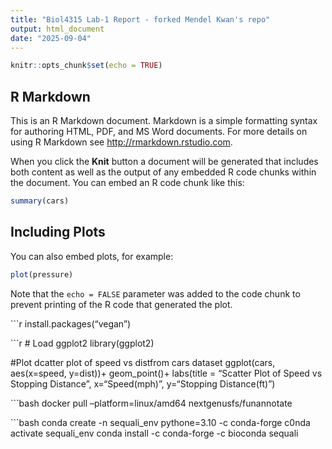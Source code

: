 ```yaml
---
title: "Biol4315 Lab-1 Report - forked Mendel Kwan's repo"
output: html_document
date: "2025-09-04"
---
```


```r
knitr::opts_chunk$set(echo = TRUE)
```

## R Markdown

This is an R Markdown document. Markdown is a simple formatting syntax for authoring HTML, PDF, and MS Word documents. For more details on using R Markdown see <http://rmarkdown.rstudio.com>.

When you click the **Knit** button a document will be generated that includes both content as well as the output of any embedded R code chunks within the document. You can embed an R code chunk like this:

```r
summary(cars)
```

## Including Plots

You can also embed plots, for example:

```r
plot(pressure)
```

Note that the `echo = FALSE` parameter was added to the code chunk to prevent printing of the R code that generated the plot.

```r
install.packages("vegan")

```r
# Load ggplot2
library(ggplot2)

#Plot dcatter plot of speed vs distfrom cars dataset
ggplot(cars, aes(x=speed, y=dist))+
  geom_point()+
  labs(title = "Scatter Plot of Speed vs Stopping Distance",
       x="Speed(mph)",
       y="Stopping Distance(ft)")

```bash
docker pull --platform=linux/amd64 nextgenusfs/funannotate

```bash
conda create -n sequali_env
pythone=3.10 -c conda-forge
c0nda activate sequali_env
conda install -c conda-forge -c bioconda sequali

